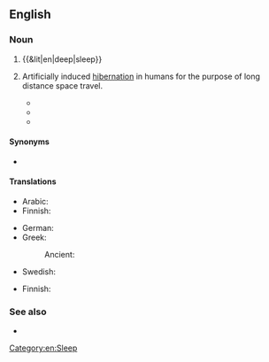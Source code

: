 ==English==
{{wikipedia|Slow-wave sleep}}

===Noun===
{{en-noun|~}}

# {{&lit|en|deep|sleep}}
# {{lb|en|rare|fiction}} Artificially induced [[hibernation]] in humans for the purpose of long distance space travel.
#* {{quote-book
|en
|year=2004
|author=Robert Doherty
|title=Area 51: Legend
|chapter=
|url=http://books.google.com/books?id=iAj0F3tb7sEC&pg=PT33&dq=%22deep+sleep%22
|isbn=0440237254
|page=
|passage=Donnchadh and Gwalcmai, along with the other fourteen teams selected for planetary infiltration, had been put into '''deep sleep''' shortly after liftoff from their planet.}}
#* {{quote-book
|en
|year=2005
|author=Bob Ticer
|title=Visiting the Strange Planet Called Earth
|chapter=
|pageurl=http://books.google.com/books?id=71EavkVM8AAC&pg=PA13&dq=%22deep+sleep%22
|isbn=1589397347
|page=13
|passage=The Kironian had remained in '''deep sleep''' until alerted by a high-pitched squeaky sound. When the Kironian woke, everything seemed as though it had just left Kiron.}}
#* {{quote-book
|en
|year=2008
|author=Cavin Wright
|title=The Golden Prize
|chapter=
|pageurl=http://books.google.com/books?id=abrykJcLoFkC&pg=PA17&dq=%22deep+sleep%22
|isbn=160693046X
|page=17
|passage=There is also the possibility that our aliens perfected cryogenics and simply went into '''deep sleep''' until the environment improved.}}

====Synonyms====
* {{sense|medicine}} {{l|en|cataphor}}

====Translations====
{{trans-top|state of sleep}}
* Arabic: {{t|ar|[[نَوْم]] [[عَمِيق]]|m}}
* Finnish: {{t|fi|[[syvä]] [[uni]]}}
{{trans-mid}}
* German: {{t+|de|Tiefschlaf|m}}
* Greek:
*: Ancient: {{t|grc|κῶμα|n}}
* Swedish: {{t|sv|djupsömn|c}}
{{trans-bottom}}

{{trans-top|fiction: artificial hibernation}}
* Finnish: {{t|fi|[[syvä]] [[uni]]}}
{{trans-mid}}
{{trans-bottom}}

===See also===
* {{projectlink|wikipedia}}

[[Category:en:Sleep]]